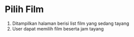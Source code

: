 # Pilih Film

1. Ditampilkan halaman berisi list film yang sedang tayang
2. User dapat memilih film beserta jam tayang